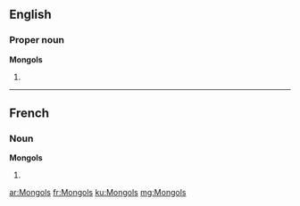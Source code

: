 {{also|mongols}}
==English==
{{wikipedia|dab=Mongols (disambiguation)|Mongols}}

===Proper noun===
{{wikipedia|Mongols|Mongols (ethnic group)}}
'''Mongols'''

# {{plural of|Mongol}}

----

==French==

===Noun===
'''Mongols''' {{m}}

# {{plural of|Mongol|lang=fr}}

[[ar:Mongols]]
[[fr:Mongols]]
[[ku:Mongols]]
[[mg:Mongols]]